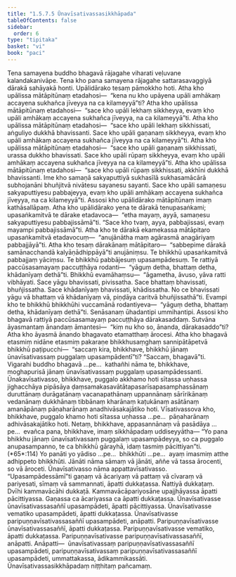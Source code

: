 ```yaml
---
title: "1.5.7.5 Ūnavīsativassasikkhāpada"
tableOfContents: false
sidebar:
  order: 6
type: "tipitaka"
basket: "vi"
book: "paci"
---
```



<DynamicBreadcrumb />

<Division number="402" book="paci" bookNo="2" page="169">

<Paragraph number="1212" book="paci">
Tena samayena buddho bhagavā rājagahe viharati veḷuvane kalandakanivāpe. Tena kho pana samayena rājagahe sattarasavaggiyā dārakā sahāyakā honti. Upālidārako tesaṃ pāmokkho hoti. Atha kho upālissa mātāpitūnaṃ etadahosi—  “kena nu kho upāyena upāli amhākaṃ accayena sukhañca jīveyya na ca kilameyyā”ti? Atha kho upālissa mātāpitūnaṃ etadahosi—  “sace kho upāli lekhaṃ sikkheyya, evaṃ kho upāli amhākaṃ accayena sukhañca jīveyya, na ca kilameyyā”ti. Atha kho upālissa mātāpitūnaṃ etadahosi—  “sace kho upāli lekhaṃ sikkhissati, aṅguliyo dukkhā bhavissanti. Sace kho upāli gaṇanaṃ sikkheyya, evaṃ kho upāli amhākaṃ accayena sukhañca jīveyya na ca kilameyyā”ti. Atha kho upālissa mātāpitūnaṃ etadahosi—  “sace kho upāli gaṇanaṃ sikkhissati, urassa dukkho bhavissati. Sace kho upāli rūpaṃ sikkheyya, evaṃ kho upāli amhākaṃ accayena sukhañca jīveyya na ca kilameyyā”ti. Atha kho upālissa mātāpitūnaṃ etadahosi—  “sace kho upāli rūpaṃ sikkhissati, akkhīni dukkhā bhavissanti. Ime kho samaṇā sakyaputtiyā sukhasīlā sukhasamācārā subhojanāni bhuñjitvā nivātesu sayanesu sayanti. Sace kho upāli samaṇesu sakyaputtiyesu pabbajeyya, evaṃ kho upāli amhākaṃ accayena sukhañca jīveyya, na ca kilameyyā”ti.
</Paragraph>

<Paragraph number="1213" book="paci">
Assosi kho upālidārako mātāpitūnaṃ imaṃ kathāsallāpaṃ. Atha kho upālidārako yena te dārakā tenupasaṅkami; upasaṅkamitvā te dārake etadavoca—  “etha mayaṃ, ayyā, samaṇesu sakyaputtiyesu pabbajissāmā”ti. “Sace kho tvaṃ, ayya, pabbajissasi, evaṃ mayampi pabbajissāmā”ti. Atha kho te dārakā ekamekassa mātāpitaro upasaṅkamitvā etadavocuṃ—  “anujānātha maṃ agārasmā anagāriyaṃ pabbajjāyā”ti. Atha kho tesaṃ dārakānaṃ mātāpitaro—  “sabbepime dārakā samānacchandā kalyāṇādhippāyā”ti anujāniṃsu. Te bhikkhū upasaṅkamitvā pabbajjaṃ yāciṃsu. Te bhikkhū pabbājesuṃ upasampādesuṃ. Te rattiyā paccūsasamayaṃ paccuṭṭhāya rodanti—  “yāguṃ detha, bhattaṃ detha, khādanīyaṃ dethā”ti. Bhikkhū evamāhaṃsu—  “āgametha, āvuso, yāva ratti vibhāyati. Sace yāgu bhavissati, pivissatha. Sace bhattaṃ bhavissati, bhuñjissatha. Sace khādanīyaṃ bhavissati, khādissatha. No ce bhavissati yāgu vā bhattaṃ vā khādanīyaṃ vā, piṇḍāya caritvā bhuñjissathā”ti. Evampi kho te bhikkhū bhikkhūhi vuccamānā rodantiyeva—  “yāguṃ detha, bhattaṃ detha, khādanīyaṃ dethā”ti. Senāsanaṃ ūhadantipi ummihantipi.
</Paragraph>

<Paragraph number="1214" book="paci">
Assosi kho bhagavā rattiyā paccūsasamayaṃ paccuṭṭhāya dārakasaddaṃ. Sutvāna āyasmantaṃ ānandaṃ āmantesi—  “kiṃ nu kho so, ānanda, dārakasaddo”ti? Atha kho āyasmā ānando bhagavato etamatthaṃ ārocesi. Atha kho bhagavā etasmiṃ nidāne etasmiṃ pakaraṇe bhikkhusaṃghaṃ sannipātāpetvā bhikkhū paṭipucchi—  “saccaṃ kira, bhikkhave, bhikkhū jānaṃ ūnavīsativassaṃ puggalaṃ upasampādentī”ti? “Saccaṃ, bhagavā”ti. Vigarahi buddho bhagavā …pe…  kathañhi nāma te, bhikkhave, moghapurisā jānaṃ ūnavīsativassaṃ puggalaṃ upasampādessanti. Ūnakavīsativasso, bhikkhave, puggalo akkhamo hoti sītassa uṇhassa jighacchāya pipāsāya ḍaṃsamakasavātātapasarīsapasamphassānaṃ duruttānaṃ durāgatānaṃ vacanapathānaṃ uppannānaṃ sārīrikānaṃ vedanānaṃ dukkhānaṃ tibbānaṃ kharānaṃ kaṭukānaṃ asātānaṃ amanāpānaṃ pāṇaharānaṃ anadhivāsakajātiko hoti. Vīsativassova kho, bhikkhave, puggalo khamo hoti sītassa uṇhassa …pe…  pāṇaharānaṃ adhivāsakajātiko hoti. Netaṃ, bhikkhave, appasannānaṃ vā pasādāya …pe…  evañca pana, bhikkhave, imaṃ sikkhāpadaṃ uddiseyyātha—
</Paragraph>

</Division>
<Division number="403" book="paci" bookNo="2" page="170">

<Paragraph number="1215" book="paci">
<Emphasis>“Yo pana bhikkhu jānaṃ ūnavīsativassaṃ puggalaṃ upasampādeyya, so ca puggalo anupasampanno</Emphasis>, <Emphasis>te ca bhikkhū gārayhā, idaṃ tasmiṃ pācittiyan”</Emphasis>ti. (*65*:<Emphasis>114</Emphasis>)
</Paragraph>

</Division>
<Division number="404" book="paci" bookNo="2" page="170">

<Paragraph number="1216" book="paci">
<Emphasis>Yo panā</Emphasis>ti yo yādiso …pe…  <Emphasis>bhikkhū</Emphasis>ti …pe…  ayaṃ imasmiṃ atthe adhippeto bhikkhūti.
</Paragraph>

<Paragraph number="1217" book="paci">
<Emphasis>Jānāti</Emphasis> nāma sāmaṃ vā jānāti, aññe vā tassa ārocenti, so vā āroceti.
</Paragraph>

<Paragraph number="1218" book="paci">
<Emphasis>Ūnavīsativasso</Emphasis> nāma appattavīsativasso.
</Paragraph>

<Paragraph number="1219" book="paci">
“Upasampādessāmī”ti gaṇaṃ vā ācariyaṃ vā pattaṃ vā cīvaraṃ vā pariyesati, sīmaṃ vā sammannati, āpatti dukkaṭassa. Ñattiyā dukkaṭaṃ. Dvīhi kammavācāhi dukkaṭā. Kammavācāpariyosāne upajjhāyassa āpatti pācittiyassa. Gaṇassa ca ācariyassa ca āpatti dukkaṭassa.
</Paragraph>

</Division>
<Division number="405" book="paci" bookNo="2" page="171">

<Paragraph number="1220" book="paci">
Ūnavīsativasse ūnavīsativassasaññī upasampādeti, āpatti pācittiyassa. Ūnavīsativasse vematiko upasampādeti, āpatti dukkaṭassa. Ūnavīsativasse paripuṇṇavīsativassasaññī upasampādeti, anāpatti. Paripuṇṇavīsativasse ūnavīsativassasaññī, āpatti dukkaṭassa. Paripuṇṇavīsativasse vematiko, āpatti dukkaṭassa. Paripuṇṇavīsativasse paripuṇṇavīsativassasaññī, anāpatti.
</Paragraph>

</Division>
<Division number="406" book="paci" bookNo="2" page="171">

<Paragraph number="1221" book="paci">
Anāpatti—  ūnavīsativassaṃ paripuṇṇavīsativassasaññī upasampādeti, paripuṇṇavīsativassaṃ paripuṇṇavīsativassasaññī upasampādeti, ummattakassa, ādikammikassāti.

</Paragraph>
</Division>

<Paragraph number="1222" type="center" book="paci">
Ūnavīsativassasikkhāpadaṃ niṭṭhitaṃ pañcamaṃ.
</Paragraph>